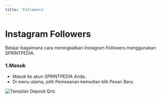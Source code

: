 ```yaml
---
title: 'Followers'
---
```


# Instagram Followers
Belajar bagaimana cara meningkatkan Instagram Followers menggunakan SPRINTPEDIA.

### 1.Masuk
- Masuk ke akun <Tooltip tip="SMM Panel Indonesia">SPRINTPEDIA</Tooltip> Anda.
- Di menu utama, pilih Pemesanan kemudian klik Pesan Baru.  
<Frame>
<img src="/images/menu-pesan-baru.png" alt="Tampilan Deposit Qris" />
</Frame>